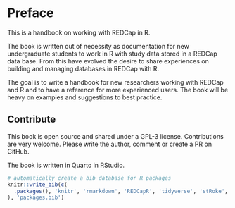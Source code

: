 # Preface {#sec-preface .unnumbered}

This is a handbook on working with REDCap in R.

The book is written out of necessity as documentation for new undergraduate students to work in R with study data stored in a REDCap data base. From this have evolved the desire to share experiences on building and managing databases in REDCap with R.

The goal is to write a handbook for new researchers working with REDCap and R and to have a reference for more experienced users. The book will be heavy on examples and suggestions to best practice.

## Contribute {#sec-contribute .unnumbered}

This book is open source and shared under a GPL-3 license. Contributions are very welcome. Please write the author, comment or create a PR on GitHub.

The book is written in Quarto in RStudio.

```r
# automatically create a bib database for R packages
knitr::write_bib(c(
  .packages(), 'knitr', 'rmarkdown', 'REDCapR', 'tidyverse', 'stRoke', "REDCapRITS","keyring", "REDCapTidieR"
), 'packages.bib')
```
